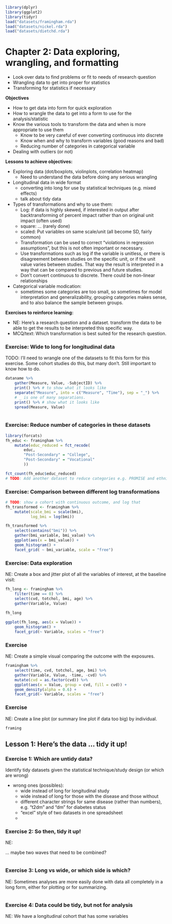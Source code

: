 ```r
library(dplyr)
library(ggplot2)
library(tidyr)
load("datasets/framingham.rda")
load("datasets/nickel.rda")
load("datasets/dietchd.rda")
```

# Chapter 2: Data exploring, wrangling, and formatting

- Look over data to find problems or fit to needs of research question
- Wrangling data to get into proper for statistics
- Transforming for statistics if necessary

**Objectives**

- How to get data into form for quick exploration
- How to wrangle the data to get into a form to use for the analysis/statistic
- Know the various tools to transform the data and when is more appropriate to
use them
    - Know to be very careful of ever converting continuous into discrete
    - Know when and why to transform variables (good reasons and bad)
    - Reducing number of categories in categorical variable
- Dealing with outliers (or not)

**Lessons to achieve objectives:**

- Exploring data (dot/boxplots, violinplots, correlation heatmap)
    - Need to understand the data before doing any serious wrangling
- Longitudinal data in wide format
    - converting into long for use by statistical techniques (e.g. mixed effects)
    - talk about tidy data
- Types of transformations and why to use them:
    - Log: if data is highly skewed, if interested in output after
    backtransforming of percent impact rather than on original unit impact
    (often used)
    - square: ... (rarely done)
    - scaled: Put variables on same scale/unit (all become SD, fairly common)
    - Transformation can be used to correct "violations in regression
    assumptions", but this is not often important or necessary.
    - Use transformations such as log if the variable is unitless, or there is
    disagreement between studies on the specific unit, or if the unit value
    varies between studies. That way the result is interpreted in a way that 
    can be compared to previous and future studies.
    - Don't convert continuous to discrete. There could be non-linear relationships
- Categorical variable modication:
    - sometimes some categories are too small, so sometimes for model
    interpretation and generalizability, grouping categories makes sense,
    and to also balance the sample between groups.


**Exercises to reinforce learning:**

- NE: Here's a research question and a dataset. transform the data to be able to 
get the results to be interpreted this specific way.
- MCQ/text: Which transformation is best suited for the research question.

### Exercise: Wide to long for longitudinal data

TODO: I'll need to wrangle one of the datasets to fit this form for this exercise.
Some cohort studies do this, but many don't. Still important to know how to do.

```r
dataname %>% 
    gather(Measure, Value, -SubjectID) %>%
    print() %>% # to show what it looks like
    separate("Measure", into = c("Measure", "Time"), sep = "_") %>%  
    # _ is one of many separations.
    print() %>% # show what it looks like
    spread(Measure, Value)
    
```


### Exercise: Reduce number of categories in these datasets

```r
library(forcats)
fh_educ <- framingham %>% 
    mutate(educ_reduced = fct_recode(
        educ, 
        "Post-Secondary" = "College",
        "Post-Secondary" = "Vocational"
        ))

fct_count(fh_educ$educ_reduced)
# TODO: Add another dataset to reduce categories e.g. PROMISE and ethnicity
```


### Exercise: Comparison between different log transformations

```r
# TODO: show a cohort with continuous outcome, and log that
fh_transformed <- framingham %>% 
    mutate(scale_bmi = scale(bmi),
           log_bmi = log(bmi))

fh_transformed %>% 
    select(contains("bmi")) %>% 
    gather(bmi_variable, bmi_value) %>% 
    ggplot(aes(x = bmi_value)) +
    geom_histogram() +
    facet_grid( ~ bmi_variable, scale = "free")
```


### Exercise: Data exploration

NE: Create a box and jitter plot of all the variables of interest, at the baseline visit:

```r
fh_long <- framingham %>% 
    filter(time == 0) %>% 
    select(cvd, totchol, bmi, age) %>% 
    gather(Variable, Value)
    
fh_long

ggplot(fh_long, aes(x = Value)) +
    geom_histogram() +
    facet_grid(~ Variable, scales = "free")
```

### Exercise

NE: Create a simple visual comparing the outcome with the exposures.

```r
framingham %>% 
    select(time, cvd, totchol, age, bmi) %>% 
    gather(Variable, Value, -time, -cvd) %>% 
    mutate(cvd = as.factor(cvd)) %>% 
    ggplot(aes(x = Value, group = cvd, fill = cvd)) +
    geom_density(alpha = 0.6) +
    facet_grid(~ Variable, scales = "free")
```

### Exercise

NE: Create a line plot (or summary line plot if data too big) by individual.

```r
framing
```


## Lesson 1: Here's the data ... tidy it up!

### Exercise 1: Which are untidy data?
Identify tidy datasets given the statistical technique/study design
(or which are wrong)

- wrong ones (possibles):
    - wide instead of long for longitudinal study
    - wide instead of long for those with the disease and those without
    - different character strings for same disease (rather than numbers), e.g.
    "t2dm" and "dm" for diabetes status
    - "excel" style of two datasets in one spreadsheet
    - 

### Exercise 2: So then, tidy it up!
NE:

... maybe two waves that need to be combined?

```r

```

### Exercise 3: Long vs wide, or which side is which?
NE: Sometimes analyses are more easily done with data all completely in a long
form, either for plotting or for summarizing.

```r

```

### Exercise 4: Data could be tidy, but not for analysis

NE: We have a longitudinal cohort that has some variables 


```r

```
